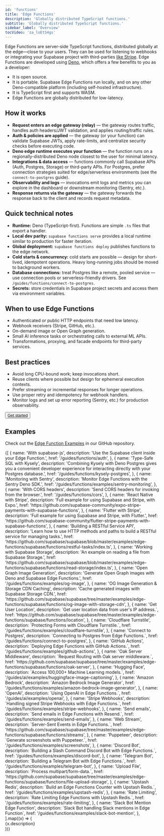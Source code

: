 ```yaml
---
id: 'functions'
title: 'Edge Functions'
description: 'Globally distributed TypeScript functions.'
subtitle: 'Globally distributed TypeScript functions.'
sidebar_label: 'Overview'
tocVideo: 'za_loEtS4gs'
---
```


Edge Functions are server-side TypeScript functions, distributed globally at the edge—close to your users. They can be used for listening to webhooks or integrating your Supabase project with third-parties [like Stripe](https://github.com/supabase/supabase/tree/master/examples/edge-functions/supabase/functions/stripe-webhooks). Edge Functions are developed using [Deno](https://deno.com), which offers a few benefits to you as a developer:

- It is open source.
- It is portable. Supabase Edge Functions run locally, and on any other Deno-compatible platform (including self-hosted infrastructure).
- It is TypeScript first and supports WASM.
- Edge Functions are globally distributed for low-latency.

## How it works

- **Request enters an edge gateway (relay)** — the gateway routes traffic, handles auth headers/JWT validation, and applies routing/traffic rules.
- **Auth & policies are applied** — the gateway (or your function) can validate Supabase JWTs, apply rate-limits, and centralize security checks before executing code.
- **Deno edge runtime executes your function** — the function runs on a regionally-distributed Deno node closest to the user for minimal latency.
- **Integrations & data access** — functions commonly call Supabase APIs (Auth, Postgres, Storage) or third-party APIs. For Postgres, prefer connection strategies suited for edge/serverless environments (see the `connect-to-postgres` guide).
- **Observability and logs** — invocations emit logs and metrics you can explore in the dashboard or downstream monitoring (Sentry, etc.).
- **Response returns via the gateway** — the gateway forwards the response back to the client and records request metadata.

## Quick technical notes

- **Runtime:** Deno (TypeScript-first). Functions are simple `.ts` files that export a handler.
- **Local dev parity:** `supabase functions serve` provides a local runtime similar to production for faster iteration.
- **Global deployment:** `supabase functions deploy` publishes functions to the edge network.
- **Cold starts & concurrency:** cold starts are possible — design for short-lived, idempotent operations. Heavy long-running jobs should be moved to background workers.
- **Database connections:** treat Postgres like a remote, pooled service — use connection pools or serverless-friendly drivers. See `/guides/functions/connect-to-postgres`.
- **Secrets:** store credentials in Supabase project secrets and access them via environment variables.

## When to use Edge Functions

- Authenticated or public HTTP endpoints that need low latency.
- Webhook receivers (Stripe, GitHub, etc.).
- On-demand image or Open Graph generation.
- Small AI inference tasks or orchestrating calls to external ML APIs.
- Transformations, proxying, and facade endpoints for third-party services.

## Best practices

- Avoid long CPU-bound work; keep invocations short.
- Reuse clients where possible but design for ephemeral execution contexts.
- Prefer streaming or incremental responses for longer operations.
- Use proper retry and idempotency for webhook handlers.
- Monitor logs and set up error reporting (Sentry, etc.) for production observability.

<div className="not-prose">
  <Button size="medium" asChild>
    <a href="/docs/guides/functions/quickstart">Get started</a>
  </Button>
</div>

## Examples

Check out the [Edge Function Examples](https://github.com/supabase/supabase/tree/master/examples/edge-functions) in our GitHub repository.

<div className="grid md:grid-cols-12 gap-4 not-prose">
  {[
    {
      name: 'With supabase-js',
      description: 'Use the Supabase client inside your Edge Function.',
      href: '/guides/functions/auth',
    },
    {
      name: 'Type-Safe SQL with Kysely',
      description:
        'Combining Kysely with Deno Postgres gives you a convenient developer experience for interacting directly with your Postgres database.',
      href: '/guides/functions/kysely-postgres',
    },
    {
      name: 'Monitoring with Sentry',
      description: 'Monitor Edge Functions with the Sentry Deno SDK.',
      href: '/guides/functions/examples/sentry-monitoring',
    },
    {
      name: 'With CORS headers',
      description: 'Send CORS headers for invoking from the browser.',
      href: '/guides/functions/cors',
    },
    {
      name: 'React Native with Stripe',
      description: 'Full example for using Supabase and Stripe, with Expo.',
      href: 'https://github.com/supabase-community/expo-stripe-payments-with-supabase-functions',
    },
    {
      name: 'Flutter with Stripe',
      description: 'Full example for using Supabase and Stripe, with Flutter.',
      href: 'https://github.com/supabase-community/flutter-stripe-payments-with-supabase-functions',
    },
    {
      name: 'Building a RESTful Service API',
      description:
        'Learn how to use HTTP methods and paths to build a RESTful service for managing tasks.',
      href: 'https://github.com/supabase/supabase/blob/master/examples/edge-functions/supabase/functions/restful-tasks/index.ts',
    },
    {
      name: 'Working with Supabase Storage',
      description: 'An example on reading a file from Supabase Storage.',
      href: 'https://github.com/supabase/supabase/blob/master/examples/edge-functions/supabase/functions/read-storage/index.ts',
    },
    {
      name: 'Open Graph Image Generation',
      description: 'Generate Open Graph images with Deno and Supabase Edge Functions.',
      href: '/guides/functions/examples/og-image',
    },
    {
      name: 'OG Image Generation & Storage CDN Caching',
      description: 'Cache generated images with Supabase Storage CDN.',
      href: 'https://github.com/supabase/supabase/tree/master/examples/edge-functions/supabase/functions/og-image-with-storage-cdn',
    },
    {
      name: 'Get User Location',
      description: `Get user location data from user's IP address.`,
      href: 'https://github.com/supabase/supabase/tree/master/examples/edge-functions/supabase/functions/location',
    },
    {
      name: 'Cloudflare Turnstile',
      description: `Protecting Forms with Cloudflare Turnstile.`,
      href: '/guides/functions/examples/cloudflare-turnstile',
    },
    {
      name: 'Connect to Postgres',
      description: `Connecting to Postgres from Edge Functions.`,
      href: '/guides/functions/connect-to-postgres',
    },
    {
      name: 'GitHub Actions',
      description: `Deploying Edge Functions with GitHub Actions.`,
      href: '/guides/functions/examples/github-actions',
    },
    {
      name: 'Oak Server Middleware',
      description: `Request Routing with Oak server middleware.`,
      href: 'https://github.com/supabase/supabase/tree/master/examples/edge-functions/supabase/functions/oak-server',
    },
    {
      name: 'Hugging Face',
      description: `Access 100,000+ Machine Learning models.`,
      href: '/guides/ai/examples/huggingface-image-captioning',
    },
    {
      name: 'Amazon Bedrock',
      description: `Amazon Bedrock Image Generator`,
      href: '/guides/functions/examples/amazon-bedrock-image-generator',
    },
    {
      name: 'OpenAI',
      description: `Using OpenAI in Edge Functions.`,
      href: '/guides/ai/examples/openai',
    },
    {
      name: 'Stripe Webhooks',
      description: `Handling signed Stripe Webhooks with Edge Functions.`,
      href: '/guides/functions/examples/stripe-webhooks',
    },
    {
      name: 'Send emails',
      description: `Send emails in Edge Functions with Resend.`,
      href: '/guides/functions/examples/send-emails',
    },
    {
      name: 'Web Stream',
      description: `Server-Sent Events in Edge Functions.`,
      href: 'https://github.com/supabase/supabase/tree/master/examples/edge-functions/supabase/functions/streams',
    },
    {
      name: 'Puppeteer',
      description: `Generate screenshots with Puppeteer.`,
      href: '/guides/functions/examples/screenshots',
    },
    {
      name: 'Discord Bot',
      description: `Building a Slash Command Discord Bot with Edge Functions.`,
      href: '/guides/functions/examples/discord-bot',
    },
    {
      name: 'Telegram Bot',
      description: `Building a Telegram Bot with Edge Functions.`,
      href: '/guides/functions/examples/telegram-bot',
    },
    {
      name: 'Upload File',
      description: `Process multipart/form-data.`,
      href: 'https://github.com/supabase/supabase/tree/master/examples/edge-functions/supabase/functions/file-upload-storage',
    },
    {
      name: 'Upstash Redis',
      description: `Build an Edge Functions Counter with Upstash Redis.`,
      href: '/guides/functions/examples/upstash-redis',
    },
    {
      name: 'Rate Limiting',
      description: `Rate Limiting Edge Functions with Upstash Redis.`,
      href: '/guides/functions/examples/rate-limiting',
    },
    {
      name: 'Slack Bot Mention Edge Function',
      description: `Slack Bot handling Slack mentions in Edge Function`,
      href: '/guides/functions/examples/slack-bot-mention',
    },
  ].map((x) => (
    <div className="col-span-4" key={x.href}>
      <Link href={x.href} passHref>
        <GlassPanel icon={'/docs/img/icons/github-icon'} hasLightIcon={true} title={x.name}>
          {x.description}
        </GlassPanel>
      </Link>
    </div>
  ))}
</div>
